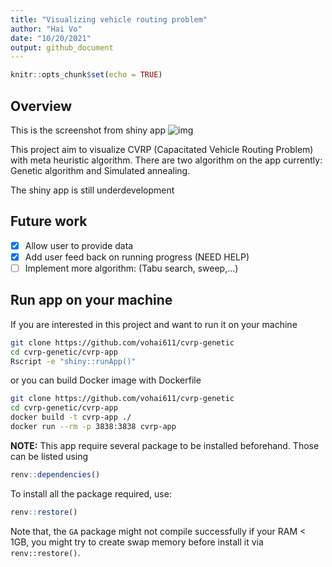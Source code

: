 ```yaml
---
title: "Visualizing vehicle routing problem"
author: "Hai Vo"
date: "10/20/2021"
output: github_document
---
```


```r
knitr::opts_chunk$set(echo = TRUE)
```

## Overview

This is the screenshot from shiny app
![img](./images/app-screenshoot.png)

This project aim to visualize CVRP (Capacitated Vehicle Routing Problem) with meta heuristic algorithm. There are two algorithm on the app currently: Genetic algorithm and Simulated annealing.

The shiny app is still underdevelopment

## Future work

- [x] Allow user to provide data
- [x] Add user feed back on running progress (NEED HELP)
- [ ] Implement more algorithm: (Tabu search, sweep,...)

## Run app on your machine

If you are interested in this project and want to run it on your machine

```bash
git clone https://github.com/vohai611/cvrp-genetic
cd cvrp-genetic/cvrp-app
Rscript -e "shiny::runApp()"

```
or you can build Docker image with Dockerfile

```bash
git clone https://github.com/vohai611/cvrp-genetic
cd cvrp-genetic/cvrp-app
docker build -t cvrp-app ./ 
docker run --rm -p 3838:3838 cvrp-app
```

**NOTE:** This app require several package to be installed beforehand. Those can be listed using 

```r
renv::dependencies()
```

To install all the package required, use:

```r
renv::restore()
```

Note that, the `GA` package might not compile successfully if your RAM < 1GB, you might try to create swap memory before install it via `renv::restore()`.





